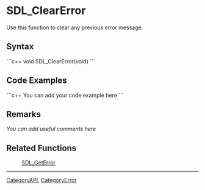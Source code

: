 <!-- pragma section-numbers off -->
<!-- pragma disable-camelcase -->

= SDL_ClearError =
Use this function to clear any previous error message.


== Syntax ==
```c++
void SDL_ClearError(void)
```

== Code Examples ==
```c++
You can add your code example here
```

== Remarks ==
''You can add useful comments here''

== Related Functions ==
:[[SDL_GetError]]

----
[[CategoryAPI]], [[CategoryError]]
